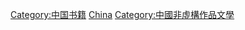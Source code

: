[[Category:中国书籍|Category:中国书籍]]
[[Category:各國非虛構作品書籍|China]]
[[Category:中國非虛構作品文學|Category:中國非虛構作品文學]]